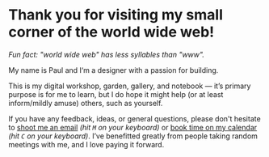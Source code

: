# Thank you for visiting my small corner of the world wide web!

_Fun fact: "world wide web" has less syllables than "www"._ 

My name is Paul and I‘m a designer with a passion for building.

This is my digital workshop, garden, gallery, and notebook &mdash; it’s primary purpose is for me to learn, but I do hope it might help (or at least inform/mildly amuse) others, such as yourself.

If you have any feedback, ideas, or general questions, please don't hesitate to [shoot me an email](mailto:paul@hanaoka.co) _(hit `M` on your keyboard)_ or [book time on my calendar](https://cal.com/plhnk) _(hit `C` on your keyboard)_. I’ve benefitted greatly from people taking random meetings with me, and I love paying it forward.
